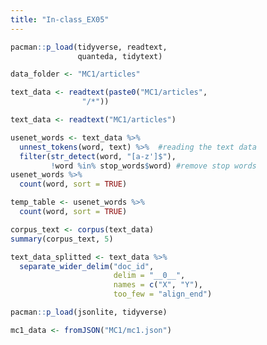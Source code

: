 ---
title: "In-class_EX05"
---

```{r}
pacman::p_load(tidyverse, readtext,
               quanteda, tidytext)
```

```{r}
data_folder <- "MC1/articles"
```

```{r}
text_data <- readtext(paste0("MC1/articles",
                "/*"))
```

```{r}
text_data <- readtext("MC1/articles")
```

```{r}
usenet_words <- text_data %>%
  unnest_tokens(word, text) %>%  #reading the text data
  filter(str_detect(word, "[a-z']$"),
         !word %in% stop_words$word) #remove stop words
usenet_words %>%
  count(word, sort = TRUE)
```

```{r}
temp_table <- usenet_words %>%
  count(word, sort = TRUE)
```

```{r}
corpus_text <- corpus(text_data)
summary(corpus_text, 5)
```

```{r}
text_data_splitted <- text_data %>%
  separate_wider_delim("doc_id",
                       delim = "__0__",
                       names = c("X", "Y"),
                       too_few = "align_end")
```

```{r}
pacman::p_load(jsonlite, tidyverse)
```

```{r}
mc1_data <- fromJSON("MC1/mc1.json")
```
